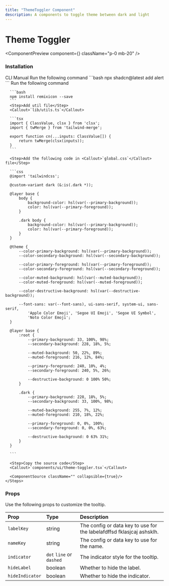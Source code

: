 ```yaml
---
title: "ThemeToggler Component"
description: A components to toggle theme between dark and light
---
```


# Theme Toggler

<ComponentPreview component={<ThemeTogglerDemo />} className="p-0 mb-20" />

### Installation

<Tabs defaultValue="cli">
  <TabsList>
    <TabsTrigger value="cli">CLI</TabsTrigger>
    <TabsTrigger value="manual">Manual</TabsTrigger>
  </TabsList>

  <TabsContent value="cli">
    <Steps>
      <Step>Run the following command</Step>
      ```bash
      npx shadcn@latest add alert
      ```
    </Steps>
  </TabsContent>

  <TabsContent value="manual">
    <Steps>
      <Step>Run the following command</Step>

      ```bash
      npm install remixicon --save
      ```
      <Step>Add util file</Step>
      <Callout>`lib/utils.ts`</Callout>

      ```tsx
      import { ClassValue, clsx } from 'clsx';
      import { twMerge } from 'tailwind-merge';

      export function cn(...inputs: ClassValue[]) {
          return twMerge(clsx(inputs));
      }
      ```

      <Step>Add the following code in <Callout>`global.css`</Callout> file</Step>

      ```css
      @import 'tailwindcss';

      @custom-variant dark (&:is(.dark *));

      @layer base {
          body {
              background-color: hsl(var(--primary-background));
              color: hsl(var(--primary-foreground));
          }

          .dark body {
              background-color: hsl(var(--primary-background));
              color: hsl(var(--primary-foreground));
          }
      }

      @theme {
          --color-primary-background: hsl(var(--primary-background));
          --color-secondary-background: hsl(var(--secondary-background));

          --color-primary-foreground: hsl(var(--primary-foreground));
          --color-secondary-foreground: hsl(var(--secondary-foreground));

          --color-muted-background: hsl(var(--muted-background));
          --color-muted-foreground: hsl(var(--muted-foreground));

          --color-destructive-background: hsl(var(--destructive-background));

          --font-sans: var(--font-sans), ui-sans-serif, system-ui, sans-serif,
              'Apple Color Emoji', 'Segoe UI Emoji', 'Segoe UI Symbol',
              'Noto Color Emoji';
      }
      
      @layer base {
          :root {
              --primary-background: 33, 100%, 98%;
              --secondary-background: 228, 18%, 5%;

              --muted-background: 50, 22%, 89%;
              --muted-foreground: 216, 12%, 84%;

              --primary-foreground: 240, 10%, 4%;
              --secondary-foreground: 240, 5%, 26%;

              --destructive-background: 0 100% 50%;
          }

          .dark {
              --primary-background: 228, 18%, 5%;
              --secondary-background: 33, 100%, 98%;

              --muted-background: 255, 7%, 12%;
              --muted-foreground: 210, 18%, 22%;

              --primary-foreground: 0, 0%, 100%;
              --secondary-foreground: 0, 0%, 63%;

              --destructive-background: 0 63% 31%;
          }
      }

      ```

      <Step>Copy the source code</Step>
      <Callout>`components/ui/theme-toggler.tsx`</Callout>
     
      <ComponentSource className="" collapsible={true}/>
    </Steps>
  </TabsContent>
</Tabs>



### Props

Use the following props to customize the tooltip.

| Prop            | Type                     | Description                                  |
| :-------------- | :----------------------- | :------------------------------------------- |
| `labelKey`      | string                   | The config or data key to use for the labelafdffsd  fklasjcaj ashsklh. |
| `nameKey`       | string                   | The config or data key to use for the name.  |
| `indicator`     | `dot` `line` or `dashed` | The indicator style for the tooltip.         |
| `hideLabel`     | boolean                  | Whether to hide the label.                   |
| `hideIndicator` | boolean                  | Whether to hide the indicator.               |


<ExploreComponents nextComponent="next-component" recentlyAddedComponent="recent-component"/>